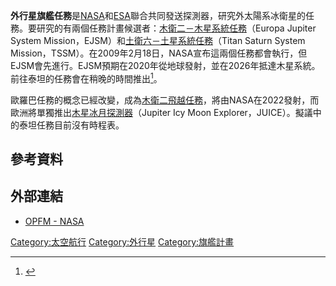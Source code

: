 '''外行星旗艦任務'''是[[NASA|NASA]]和[[ESA|ESA]]聯合共同發送探測器，研究外太陽系冰衛星的任務。要研究的有兩個任務計畫候選者：[[木衛二－木星系統任務|木衛二－木星系統任務]]（Europa Jupiter System Mission，EJSM）和[[土衛六－土星系統任務|土衛六－土星系統任務]]（Titan Saturn System Mission，TSSM）。在2009年2月18日，NASA宣布這兩個任務都會執行，但EJSM會先進行。EJSM預期在2020年從地球發射，並在2026年抵達木星系統。前往泰坦的任務會在稍晚的時間推出<ref>{{Cite web |url=http://www.planetary.org/blog/article/00001847/ |title=News flash: Jupiter flagship mission selected to launch first |access-date=2016-12-25 |archive-url=https://web.archive.org/web/20120220053741/http://www.planetary.org/blog/article/00001847/ |archive-date=2012-02-20 |dead-url=yes }}</ref>。

歐羅巴任務的概念已經改變，成為[[木衛二飛越任務|木衛二飛越任務]]，將由NASA在2022發射，而歐洲將單獨推出[[木星冰月探測器|木星冰月探測器]]（Jupiter Icy Moon Explorer，JUICE）。擬議中的泰坦任務目前沒有時程表。

== 參考資料 ==
{{reflist}}

== 外部連結 ==
*[https://web.archive.org/web/20090627022326/https://opfm.jpl.nasa.gov/ OPFM - NASA]

[[Category:太空航行|Category:太空航行]]
[[Category:外行星|Category:外行星]]
[[Category:旗艦計畫|Category:旗艦計畫]]

{{space-stub}}